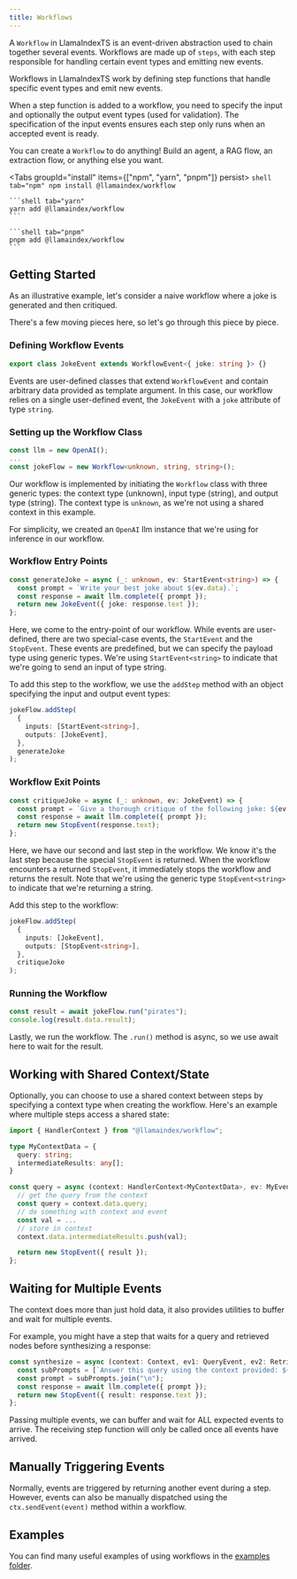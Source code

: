 ```yaml
---
title: Workflows
---
```



A `Workflow` in LlamaIndexTS is an event-driven abstraction used to chain together several events. Workflows are made up of `steps`, with each step responsible for handling certain event types and emitting new events.

Workflows in LlamaIndexTS work by defining step functions that handle specific event types and emit new events.

When a step function is added to a workflow, you need to specify the input and optionally the output event types (used for validation). The specification of the input events ensures each step only runs when an accepted event is ready.

You can create a `Workflow` to do anything! Build an agent, a RAG flow, an extraction flow, or anything else you want.


<Tabs groupId="install" items={["npm", "yarn", "pnpm"]} persist>
	```shell tab="npm"
	npm install @llamaindex/workflow
	```

	```shell tab="yarn"
	yarn add @llamaindex/workflow
	```

	```shell tab="pnpm"
	pnpm add @llamaindex/workflow
	```
</Tabs>

## Getting Started

As an illustrative example, let's consider a naive workflow where a joke is generated and then critiqued.

<DynamicCodeBlock lang="ts" code={CodeSource} />

There's a few moving pieces here, so let's go through this piece by piece.

### Defining Workflow Events

```typescript
export class JokeEvent extends WorkflowEvent<{ joke: string }> {}
```

Events are user-defined classes that extend `WorkflowEvent` and contain arbitrary data provided as template argument. In this case, our workflow relies on a single user-defined event, the `JokeEvent` with a `joke` attribute of type `string`.

### Setting up the Workflow Class

```typescript
const llm = new OpenAI();
...
const jokeFlow = new Workflow<unknown, string, string>();
```

Our workflow is implemented by initiating the `Workflow` class with three generic types: the context type (unknown), input type (string), and output type (string). The context type is `unknown`, as we're not using a shared context in this example.

For simplicity, we created an `OpenAI` llm instance that we're using for inference in our workflow.

### Workflow Entry Points

```typescript
const generateJoke = async (_: unknown, ev: StartEvent<string>) => {
  const prompt = `Write your best joke about ${ev.data}.`;
  const response = await llm.complete({ prompt });
  return new JokeEvent({ joke: response.text });
};
```

Here, we come to the entry-point of our workflow. While events are user-defined, there are two special-case events, the `StartEvent` and the `StopEvent`. These events are predefined, but we can specify the payload type using generic types. We're using `StartEvent<string>` to indicate that we're going to send an input of type string.

To add this step to the workflow, we use the `addStep` method with an object specifying the input and output event types:

```typescript
jokeFlow.addStep(
  {
    inputs: [StartEvent<string>],
    outputs: [JokeEvent],
  },
  generateJoke
);
```

### Workflow Exit Points

```typescript
const critiqueJoke = async (_: unknown, ev: JokeEvent) => {
  const prompt = `Give a thorough critique of the following joke: ${ev.data.joke}`;
  const response = await llm.complete({ prompt });
  return new StopEvent(response.text);
};
```

Here, we have our second and last step in the workflow. We know it's the last step because the special `StopEvent` is returned. When the workflow encounters a returned `StopEvent`, it immediately stops the workflow and returns the result. Note that we're using the generic type `StopEvent<string>` to indicate that we're returning a string.

Add this step to the workflow:

```typescript
jokeFlow.addStep(
  {
    inputs: [JokeEvent],
    outputs: [StopEvent<string>],
  },
  critiqueJoke
);
```

### Running the Workflow

```typescript
const result = await jokeFlow.run("pirates");
console.log(result.data.result);
```

Lastly, we run the workflow. The `.run()` method is async, so we use await here to wait for the result.

## Working with Shared Context/State

Optionally, you can choose to use a shared context between steps by specifying a context type when creating the workflow. Here's an example where multiple steps access a shared state:

```typescript
import { HandlerContext } from "@llamaindex/workflow";

type MyContextData = {
  query: string;
  intermediateResults: any[];
}

const query = async (context: HandlerContext<MyContextData>, ev: MyEvent) => {
  // get the query from the context
  const query = context.data.query;
  // do something with context and event
  const val = ...
  // store in context
  context.data.intermediateResults.push(val);

  return new StopEvent({ result });
};
```

## Waiting for Multiple Events

The context does more than just hold data, it also provides utilities to buffer and wait for multiple events.

For example, you might have a step that waits for a query and retrieved nodes before synthesizing a response:

```typescript
const synthesize = async (context: Context, ev1: QueryEvent, ev2: RetrieveEvent) => {
  const subPrompts = [`Answer this query using the context provided: ${ev1.data.query}`, `Context: ${ev2.data.context}`];
  const prompt = subPrompts.join("\n");
  const response = await llm.complete({ prompt });
  return new StopEvent({ result: response.text });
};
```

Passing multiple events, we can buffer and wait for ALL expected events to arrive. The receiving step function will only be called once all events have arrived.

## Manually Triggering Events

Normally, events are triggered by returning another event during a step. However, events can also be manually dispatched using the `ctx.sendEvent(event)` method within a workflow.

## Examples

You can find many useful examples of using workflows in the [examples folder](https://github.com/run-llama/LlamaIndexTS/blob/main/examples/workflow).
